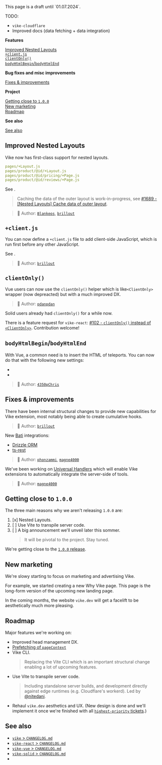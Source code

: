 
<Warning>
  This page is a draft until `01.07.2024`.
</Warning>

TODO:
- `vike-cloudflare`
- Improved docs (data fetching + data integration)

**Features**

[Improved Nested Layouts](#improved-nested-layouts)  
[`+client.js`](#client-js)  
[`clientOnly()`](#clientonly)  
[`bodyHtmlBegin`/`bodyHtmlEnd`](#bodyhtmlbegin-bodyhtmlend)  

**Bug fixes and misc improvements**

[Fixes & improvements](#fixes-improvements)  

**Project**

[Getting close to `1.0.0`](#getting-close-to-1-0-0)  
[New marketing](#new-marketing)  
[Roadmap](#roadmap)  

**See also**

[See also](#see-also)  


## Improved Nested Layouts

Vike now has first-class support for nested layouts.

```yaml
pages/+Layout.js
pages/product/@id/+Layout.js
pages/product/@id/pricing/+Page.js
pages/product/@id/reviews/+Page.js
```

See <Link href="/Layout#nested-layout" />.

> Caching the data of the outer layout is work-in-progress, see [#1689 - [Nested Layouts] Cache data of outer layout](https://github.com/vikejs/vike/issues/1689).

> 🙏 Author: [`Blankeos`](https://github.com/Blankeos), [`brillout`](https://github.com/brillout)


## `+client.js`

You can now define a `+client.js` file to add client-side JavaScript, which is run first before any other JavaScript.

See <Link href="/client" />.

> 🙏 Author: [`brillout`](https://github.com/brillout)


## `clientOnly()`

Vue users can now use the <Link href="/clientOnly">`clientOnly()`</Link> helper which is like`<ClientOnly>` wrapper (now depreacted) but with a much improved DX.

> 🙏 Author: [`pdanpdan`](https://github.com/pdanpdan)

Solid users already had `clientOnly()` for a while now.

There is a feature request for `vike-react`: [#102 - `clientOnly()` instead of `<ClientOnly>`](https://github.com/vikejs/vike-react/issues/102). Contribution welcome!


## `bodyHtmlBegin`/`bodyHtmlEnd`

With Vue, a common need is to insert the HTML of teleports. You can now do that with the following new settings:
- <Link href="/bodyHtmlBegin" />
- <Link href="/bodyHtmlEnd" />

> 🙏 Author: [`4350pChris`](https://github.com/4350pChris)


## Fixes & improvements

There have been internal structural changes to provide new capabilities for Vike extension, most notably being able to create cumulative hooks.

> 🙏 Author: [`brillout`](https://github.com/brillout)

New [Bati](https://batijs.dev) integrations:
 - [Drizzle ORM](https://orm.drizzle.team)
 - [ts-rest](https://ts-rest.com)

> 🙏 Author: [`phonzammi`](https://github.com/phonzammi), [`magne4000`](https://github.com/magne4000)

We've been working on [Universal Handlers](https://github.com/magne4000/universal-handler) which will enable Vike extensions to automatically integrate the server-side of tools.

> 🙏 Author: [`magne4000`](https://github.com/magne4000)



## Getting close to `1.0.0`

The three main reasons why we aren't releasing `1.0.0` are:

1. [x] Nested Layouts.
2. [ ] Use Vite to transpile server code.
3. [ ] A big announcement we'll unveil later this sommer.
   > It will be pivotal to the project. Stay tuned.

We're getting close to the [`1.0.0` release](https://github.com/vikejs/vike/issues?q=is%3Aissue+is%3Aopen+label%3A%22v1+release+%3Astar2%3A%22).


## New marketing

We're slowy starting to focus on marketing and advertising Vike.

For example, we started creating a new <Link href="/why">Why Vike</Link> page. This page is the long-form version of the upcoming new landing page.

In the coming months, the website `vike.dev` will get a facelift to be aesthetically much more pleasing.


## Roadmap

Major features we're working on:

- Improved head management DX.
- [Prefetching of `pageContext`](https://github.com/vikejs/vike/issues/246)
- Vike CLI.
  > Replacing the Vite CLI which is an important structural change enabling a lot of upcoming features.
- Use Vite to transpile server code.
  > Including standalone server builds, and development directly against edge runtimes (e.g. Cloudflare's workerd). Led by [@nitedani](https://github.com/nitedani).
- Rehaul `vike.dev` aesthetics and UX. (New design is done and we'll implement it once we're finished with all [`highest-priority` tickets](https://github.com/vikejs/vike/issues?q=is%3Aissue+is%3Aopen+label%3A%22highest-prio+%F0%9F%94%A5%22).)


## See also

- [`vike` > `CHANGELOG.md`](https://github.com/vikejs/vike/blob/main/CHANGELOG.md)
- [`vike-react` > `CHANGELOG.md`](https://github.com/vikejs/vike-react/blob/main/packages/vike-react/CHANGELOG.md)
- [`vike-vue` > `CHANGELOG.md`](https://github.com/vikejs/vike-vue/blob/main/packages/vike-vue/CHANGELOG.md)
- [`vike-solid` > `CHANGELOG.md`](https://github.com/vikejs/vike-solid/blob/main/CHANGELOG.md)
- <Link href="/releases" />
